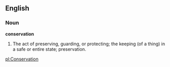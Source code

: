==English==

===Noun===

'''conservation'''

#The act of preserving, guarding, or protecting; the keeping (of a thing) in a safe or entire state; preservation.

[[pl:Conservation]]
